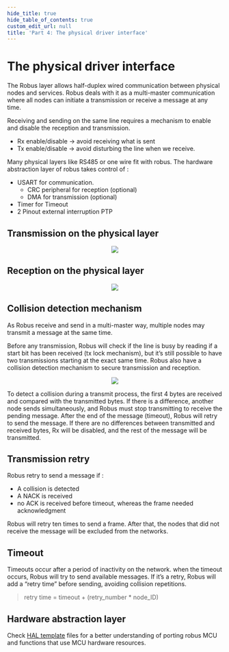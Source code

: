 ```yaml
---
hide_title: true
hide_table_of_contents: true
custom_edit_url: null
title: 'Part 4: The physical driver interface'
---
```



# The physical driver interface

The Robus layer allows half-duplex wired communication between physical nodes and services. Robus deals with it as a multi-master communication where all nodes can initiate a transmission or receive a message at any time.

Receiving and sending on the same line requires a mechanism to enable and disable the reception and transmission.

- Rx enable/disable → avoid receiving what is sent
- Tx enable/disable → avoid disturbing the line when we receive.

Many physical layers like RS485 or one wire fit with robus. The hardware abstraction layer of robus takes control of :

- USART for communication.
  - CRC peripheral for reception (optional)
  - DMA for transmission (optional)
- Timer for Timeout
- 2 Pinout external interruption PTP

## Transmission on the physical layer

<div align="center">
  <Image src="/assets/images/advanced-doc/robus/interface/robus-4-1.svg" />
</div>

## Reception on the physical layer

<div align="center">
  <Image src="/assets/images/advanced-doc/robus/interface/robus-4-2.svg" />
</div>

## Collision detection mechanism

As Robus receive and send in a multi-master way, multiple nodes may transmit a message at the same time.

Before any transmission, Robus will check if the line is busy by reading if a start bit has been received (tx lock mechanism), but it’s still possible to have two transmissions starting at the exact same time. Robus also have a collision detection mechanism to secure transmission and reception.

<div align="center">
  <Image
    src="/assets/images/advanced-doc/robus/interface/robus-4-3-light.svg"
    darkSrc="/assets/images/advanced-doc/robus/interface/robus-4-3-dark.svg"
  />
</div>

To detect a collision during a transmit process, the first 4 bytes are received and compared with the transmitted bytes. If there is a difference, another node sends simultaneously, and Robus must stop transmitting to receive the pending message. After the end of the message (timeout), Robus will retry to send the message. If there are no differences between transmitted and received bytes, Rx will be disabled, and the rest of the message will be transmitted.

## Transmission retry

Robus retry to send a message if :

- A collision is detected
- A NACK is received
- no ACK is received before timeout, whereas the frame needed acknowledgment

Robus will retry ten times to send a frame. After that, the nodes that did not receive the message will be excluded from the networks.

## Timeout

Timeouts occur after a period of inactivity on the network. when the timeout occurs, Robus will try to send available messages. If it’s a retry, Robus will add a “retry time” before sending, avoiding collision repetitions.

> retry time = timeout + (retry_number \* node_ID)

## Hardware abstraction layer

Check [HAL template](https://github.com/Luos-io/luos_engine/tree/main/network/robus/HAL/template) files for a better understanding of porting robus MCU and functions that use MCU hardware resources.
